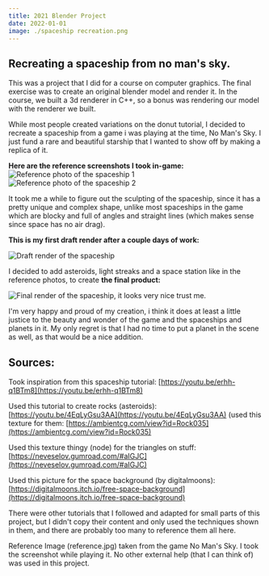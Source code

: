 ```yaml
---
title: 2021 Blender Project
date: 2022-01-01
image: ./spaceship recreation.png
---
```


## Recreating a spaceship from no man's sky.

This was a project that I did for a course on computer graphics.
The final exercise was to create an original blender model and render it.
In the course, we built a 3d renderer in C++, so a bonus was rendering our model with the renderer we built.

While most people created variations on the donut tutorial, I decided to recreate a spaceship from a game i was playing at the time, No Man's Sky. I just fund a rare and beautiful starship that I wanted to show off by making a replica of it.

**Here are the reference screenshots I took in-game:**
![Reference photo of the spaceship 1](./reference.jpg)
![Reference photo of the spaceship 2](<./reference 2.jpg>)

It took me a while to figure out the sculpting of the spaceship, since it has a pretty unique and complex shape, unlike most spaceships in the game which are blocky and full of angles and straight lines (which makes sense since space has no air drag).

**This is my first draft render after a couple days of work:**

![Draft render of the spaceship](./draft.png)

I decided to add asteroids, light streaks and a space station like in the reference photos, to create **the final product:**

![Final render of the spaceship, it looks very nice trust me.](<./spaceship recreation.png>)

I'm very happy and proud of my creation, i think it does at least a little justice to the beauty and wonder of the game and the spaceships and planets in it. My only regret is that I had no time to put a planet in the scene as well, as that would be a nice addition.

## Sources:

Took inspiration from this spaceship tutorial:
[https://youtu.be/erhh-q1BTm8](https://youtu.be/erhh-q1BTm8)

Used this tutorial to create rocks (asteroids):
[https://youtu.be/4EqLyGsu3AA](https://youtu.be/4EqLyGsu3AA)
(used this texture for them: [https://ambientcg.com/view?id=Rock035](https://ambientcg.com/view?id=Rock035)

Used this texture thingy (node) for the triangles on stuff:
[https://neveselov.gumroad.com/#aIGJC](https://neveselov.gumroad.com/#aIGJC)

Used this picture for the space background (by digitalmoons):
[https://digitalmoons.itch.io/free-space-background](https://digitalmoons.itch.io/free-space-background)

There were other tutorials that I followed and adapted for small parts of this project,
but I didn't copy their content and only used the techniques shown in them,
and there are probably too many to reference them all here.

Reference Image (reference.jpg) taken from the game No Man's Sky. I took the screenshot while playing it.
No other external help (that I can think of) was used in this project.
